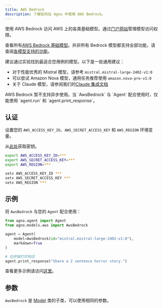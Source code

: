 ```yaml
---
title: AWS Bedrock
description: 了解如何在 Agno 中使用 AWS Bedrock。
---
```

使用 AWS Bedrock 访问 AWS 上的各类基础模型。通过[门户网站](https://us-east-1.console.aws.amazon.com/bedrock/home?region=us-east-1#/model-catalog)管理模型访问权限。

查看所有[AWS Bedrock 基础模型](https://docs.aws.amazon.com/bedrock/latest/userguide/models-supported.html)。并非所有 Bedrock 模型都支持全部功能，请查阅[各模型支持的功能](https://docs.aws.amazon.com/bedrock/latest/userguide/conversation-inference-supported-models-features.html)。

建议通过实验找到最适合您用例的模型。以下是一些通用建议：

- 对于性能优秀的 Mistral 模型，请参考 `mistral.mistral-large-2402-v1:0`
- 可以尝试 Amazon Nova 模型，通用任务推荐使用 `amazon.nova-pro-v1:0`
- 关于 Claude 模型，请参阅我们的[Claude 集成文档](/models/aws-claude)

<Warning>
AWS Bedrock 暂不支持异步使用。当 `AwsBedrock` 与 `Agent` 配合使用时，仅能使用 `agent.run` 和 `agent.print_response`。
</Warning>

## 认证

设置您的 `AWS_ACCESS_KEY_ID`、`AWS_SECRET_ACCESS_KEY` 和 `AWS_REGION` 环境变量。

从[此处](https://us-east-1.console.aws.amazon.com/iam/home?region=us-east-1#/home)获取密钥。

<CodeGroup>

```bash Mac
export AWS_ACCESS_KEY_ID=***
export AWS_SECRET_ACCESS_KEY=***
export AWS_REGION=***
```

```bash Windows
setx AWS_ACCESS_KEY_ID ***
setx AWS_SECRET_ACCESS_KEY ***
setx AWS_REGION ***
```

</CodeGroup>

## 示例

将 `AwsBedrock` 与您的 `Agent` 配合使用：

<CodeGroup>

```python agent.py
from agno.agent import Agent
from agno.models.aws import AwsBedrock

agent = Agent(
    model=AwsBedrock(id="mistral.mistral-large-2402-v1:0"),
    markdown=True
)

# 在终端打印响应
agent.print_response("Share a 2 sentence horror story.")
```

</CodeGroup>

<Note> 查看更多示例请访问[这里](/examples/models/aws/bedrock)。 </Note>

## 参数

<Snippet file="model-aws-params.mdx" />

`AwsBedrock` 是 [Model](/reference/models/model) 类的子类，可以使用相同的参数。